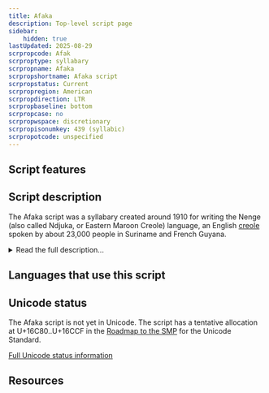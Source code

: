```yaml
---
title: Afaka
description: Top-level script page
sidebar:
    hidden: true
lastUpdated: 2025-08-29
scrpropcode: Afak
scrproptype: syllabary
scrpropname: Afaka
scrpropshortname: Afaka script
scrpropstatus: Current
scrpropregion: American
scrpropdirection: LTR
scrpropbaseline: bottom
scrpropcase: no
scrpropwspace: discretionary
scrpropisonumkey: 439 (syllabic)
scrpropotcode: unspecified
---
```



## Script features

<ScriptInfo />

## Script description

The Afaka script was a syllabary created around 1910 for writing the Nenge (also called Ndjuka, or Eastern Maroon Creole) language, an English [creole](/reference/glossary#creole) spoken by about 23,000 people in Suriname and French Guyana.

<details>
<summary>Read the full description...</summary>It is the only known indigenous script for a creole language. The script was named for its inventor, a Nenge man called Afaka Atumisi. It is now believed to have fallen into disuse.

Syllable structure in the Nenge language allows for initial consonant clusters containing a nasal and a stop, and for doubly articulated consonants (two consonants produced simultaneously at different places in the oral cavity). Vowels can also be complex or nasalized. If each of these is considered to be a single sound, as is the case for speakers of the language, syllables can be analyzed as exclusively consisting of a consonant + vowel. In the Afaka script, single letters were used to represent these complex consonant + vowel combinations. However, this resulted in many contrasts in the language being unrepresented in writing. The same letters were used to write [bo] 'bow' and [bṍ] 'bone', for example. Syllables starting with the sounds [b], [d], [dj],[f], [g], [l], [m], [n], [s], and [j] were written with the same letter regardless of the following vowel. The vowels [i] and [e] were not represented when following the consonants [l], [m], [s], and [w]. Tone is also contrastive in the language, but was not written. [na] 'is' and [ná] 'is not' vary only in tone, so were written the same. Given the predictable subject matter for which the script was generally used - most texts repeated many fixed religious expressions - this underrepresentation did not necessarily hamper understanding when reading. However, it became more problematic when users needed to express novel or less predictable expressions, which the deficiencies in the script left ambiguous.

One punctuation mark was used, a vertical line which marks the end of a clause or a sentence, roughly equivalent to a comma and a full stop. Inter-word spacing was used, but not by everyone.

Afaka's script came to the attention of the wider world in 1915, when Brother Bernard, a Catholic missionary in Suriname, observed a man reading a book full of unknown symbols. The man was Afaka's brother-in-law Abena, one of about 30 people to whom Afaka had taught the script. Abena asked Br. Bernard to dictate a number of liturgical Catholic prayers in Nenge, which he then recorded in the script. Much of what is known about the script is attributed to Br. Bernard's colleague, Father Morssink, who went to considerable lengths to study and propagate the script, with limited success.

The limited success of the script is believed to have been largely due to its underrepresentation of many phonological contrasts. It was likely due in part to its associations with European missionaries; some Nenge speakers saw it as a means to convert them to a European faith. In addition, literacy had never been a part of the Nenge society, and many saw no reason to change their traditional way of life, especially at a perceived cost to their spiritual welfare. A more controversial view is that the symbols already existed prior to the creation of the script, but that they had religious, rather than phonetic, significance. Many of them resemble acrophonic rebuses - stylized pictures of something which begins with the sound the symbol stands for - from Africa, where they may have been used in religious ceremonies. Some Nenge may have felt that using the sacred symbols for mundane or secular purposes would be irreverent.
</details>

## Languages that use this script

<WsList script='Afak' wsMax='5' />

## Unicode status

The Afaka script is not yet in Unicode. The script has a tentative allocation at U+16C80..U+16CCF in the [Roadmap to the SMP](http://www.unicode.org/roadmaps/smp/) for the Unicode Standard.


[Full Unicode status information](/scrlang/unicode/afak-unicode)

## Resources

<ScriptResources detailSummary='seemore' />


